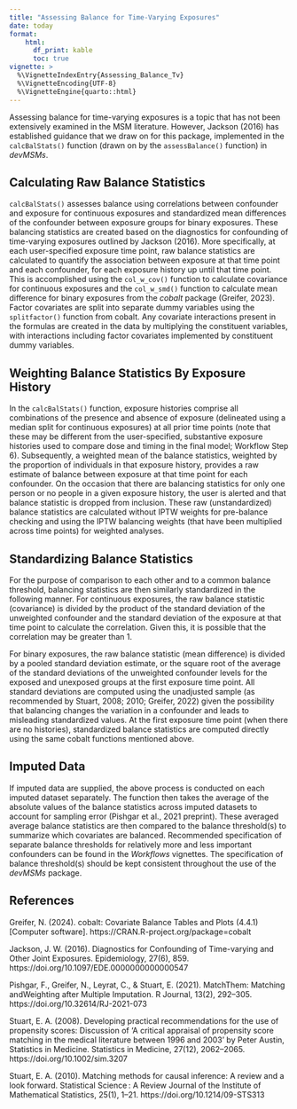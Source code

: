 ```yaml
---
title: "Assessing Balance for Time-Varying Exposures"
date: today
format:
    html:
      df_print: kable
      toc: true
vignette: >
  %\VignetteIndexEntry{Assessing_Balance_Tv}
  %\VignetteEncoding{UTF-8}
  %\VignetteEngine{quarto::html}
---
```

Assessing balance for time-varying exposures is a topic that has not been extensively examined in the MSM literature. However, Jackson (2016) has established guidance that we draw on for this package, implemented in the `calcBalStats()` function (drawn on by the `assessBalance()` function) in *devMSMs*.

## Calculating Raw Balance Statistics

`calcBalStats()` assesses balance using correlations between confounder and exposure for continuous exposures and standardized mean differences of the confounder between exposure groups for binary exposures. These balancing statistics are created based on the diagnostics for confounding of time-varying exposures outlined by Jackson (2016). More specifically, at each user-specified exposure time point, raw balance statistics are calculated to quantify the association between exposure at that time point and each confounder, for each exposure history up until that time point. This is accomplished using the `col_w_cov()` function to calculate covariance for continuous exposures and the `col_w_smd()` function to calculate mean difference for binary exposures from the *cobalt* package (Greifer, 2023). Factor covariates are split into separate dummy variables using the `splitfactor()` function from cobalt. Any covariate interactions present in the formulas are created in the data by multiplying the constituent variables, with interactions including factor covariates implemented by constituent dummy variables.

## Weighting Balance Statistics By Exposure History

In the `calcBalStats()` function, exposure histories comprise all combinations of the presence and absence of exposure (delineated using a median split for continuous exposures) at all prior time points (note that these may be different from the user-specified, substantive exposure histories used to compare dose and timing in the final model; Workflow Step 6). Subsequently, a weighted mean of the balance statistics, weighted by the proportion of individuals in that exposure history, provides a raw estimate of balance between exposure at that time point for each confounder. On the occasion that there are balancing statistics for only one person or no people in a given exposure history, the user is alerted and that balance statistic is dropped from inclusion. These raw (unstandardized) balance statistics are calculated without IPTW weights for pre-balance checking and using the IPTW balancing weights (that have been multiplied across time points) for weighted analyses.

## Standardizing Balance Statistics

For the purpose of comparison to each other and to a common balance threshold, balancing statistics are then similarly standardized in the following manner. For continuous exposures, the raw balance statistic (covariance) is divided by the product of the standard deviation of the unweighted confounder and the standard deviation of the exposure at that time point to calculate the correlation. Given this, it is possible that the correlation may be greater than 1.

For binary exposures, the raw balance statistic (mean difference) is divided by a pooled standard deviation estimate, or the square root of the average of the standard deviations of the unweighted confounder levels for the exposed and unexposed groups at the first exposure time point. All standard deviations are computed using the unadjusted sample (as recommended by Stuart, 2008; 2010; Greifer, 2022) given the possibility that balancing changes the variation in a confounder and leads to misleading standardized values. At the first exposure time point (when there are no histories), standardized balance statistics are computed directly using the same cobalt functions mentioned above.

## Imputed Data

If imputed data are supplied, the above process is conducted on each imputed dataset separately. The function then takes the average of the absolute values of the balance statistics across imputed datasets to account for sampling error (Pishgar et al., 2021 preprint). These averaged average balance statistics are then compared to the balance threshold(s) to summarize which covariates are balanced. Recommended specification of separate balance thresholds for relatively more and less important confounders can be found in the *Workflows* vignettes. The specification of balance threshold(s) should be kept consistent throughout the use of the *devMSMs* package.

## References

Greifer, N. (2024). cobalt: Covariate Balance Tables and Plots (4.4.1) \[Computer software\]. https://CRAN.R-project.org/package=cobalt

Jackson, J. W. (2016). Diagnostics for Confounding of Time-varying and Other Joint Exposures. Epidemiology, 27(6), 859. https://doi.org/10.1097/EDE.0000000000000547

Pishgar, F., Greifer, N., Leyrat, C., & Stuart, E. (2021). MatchThem: Matching andWeighting after Multiple Imputation. R Journal, 13(2), 292–305. https://doi.org/10.32614/RJ-2021-073

Stuart, E. A. (2008). Developing practical recommendations for the use of propensity scores: Discussion of ‘A critical appraisal of propensity score matching in the medical literature between 1996 and 2003’ by Peter Austin, Statistics in Medicine. Statistics in Medicine, 27(12), 2062–2065. https://doi.org/10.1002/sim.3207

Stuart, E. A. (2010). Matching methods for causal inference: A review and a look forward. Statistical Science : A Review Journal of the Institute of Mathematical Statistics, 25(1), 1–21. https://doi.org/10.1214/09-STS313
